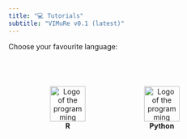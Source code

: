 ---
title: "💻 Tutorials"
subtitle: "VIMuRe v0.1 (latest)"
---

Choose your favourite language:

<div>

<figure style="display:inline-block;padding:3em;margin-right:1em;align:middle;text-align:center;border-radius:2em;border:1px solid var(--bs-gray-200);background-color:var(--bs-gray-100);">
    <a href="/latest/tutorials/R-tutorials.html">
        <img src="/figures/logos/Rlogo.svg" alt="Logo of the programming language R"  role="presentation" style="object-fit: fill;width:5em;height:5em;object-position: 0% -5;">
    </a>
    <figcaption><strong>R</strong></figcaption>
</figure>

<figure style="display:inline-block;padding:3em;margin-left:1em;align:middle;text-align:center;border-radius:2em;border:1px solid var(--bs-gray-200);background-color:var(--bs-gray-100);">
    <a href="/latest/tutorials/python-tutorials.html">
        <img src="/figures/logos/python-logo-notext.svg" alt="Logo of the programming language python" role="presentation" style="object-fit: cover;width:5em;height:5em;object-position: 95% 0;">
    </a>
    <figcaption><strong>Python</strong></figcaption>
</figure>

</div>
